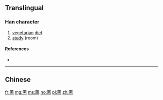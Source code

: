{{also|齋}}
==Translingual==

===Han character===
{{Han char|rn=67|rad=文|as=06|sn=10|four=|canj=YKMBL|ids=⿱文而}}

# [[vegetarian]] [[diet]]
# [[study]] (room)

====References====
* {{Han ref|kx=0477.050|dkj=13460|dj=0835.020|hdz=32170.070|uh=658B|ud=25995}}

----

==Chinese==
{{zh-see|齋}}

[[fr:斋]]
[[mg:斋]]
[[ms:斋]]
[[no:斋]]
[[pl:斋]]
[[zh:斋]]